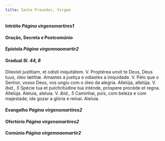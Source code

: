 ```yaml
---
title: Santa Praxedes, Virgem
---
```


<h4 class="text-center">
  Intróito <em>Página virgensmartires1</em>
</h4>


#### Oração, Secreta e Postcomúnio

<h4 class="text-center">
  Epístola <em>Página virgemnaomartir2</em>
</h4>

<h4 class="text-center">
  Gradual <em>Sl. 44, 8</em>
</h4>
<div class="container-fluid">
  <div class="row">
    <span class="text-justify">
      Dilexísti justítiam, et odísti iniquitátem. V. Proptérea unxit te Deus,
      Deus tuus, óleo lætítiæ.
    </span>
<span class="text-justify">
      Amastes a justiça e odiastes a iniquidade. V. Pelo que o Senhor, vosso
      Deus, vos ungiu com o óleo da alegria.
    </span>
<span class="text-justify">
      Allelúja, allelúja. V. <em>ibid., 5</em> Spécie tua et pulchritúdine tua
      inténde, próspere procéde et regna. Allelúja.
    </span>
<span class="text-justify">
      Aleluia, aleluia. V. <em>ibid., 5</em> Caminhai, pois, com beleza e com
      majestade; ide gozar a glória e reinai. Aleluia.
    </span>
</div>

<h4 class="text-center">
  Evangelho <em>Página virgensmartires2</em>
</h4>

<h4 class="text-center">
  Ofertório <em>Página virgensmartires2</em>
</h4>

<h4 class="text-center">
  Comúnio <em>Página virgemnaomartir2</em>
</h4>
